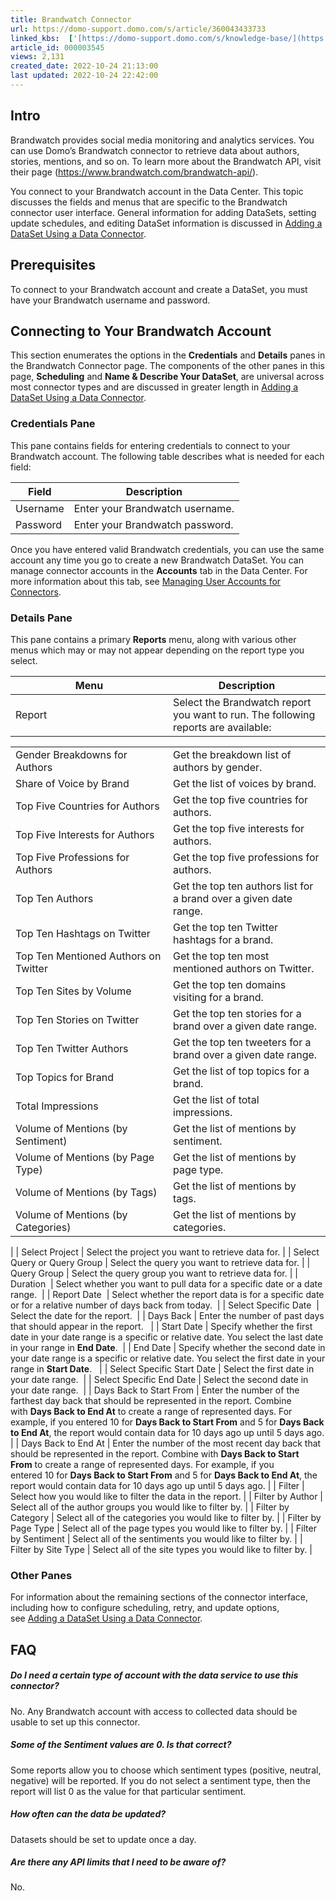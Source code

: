 ```yaml
---
title: Brandwatch Connector
url: https://domo-support.domo.com/s/article/360043433733
linked_kbs:  ['[https://domo-support.domo.com/s/knowledge-base/](https://domo-support.domo.com/s/knowledge-base/)', '[https://domo-support.domo.com/s/](https://domo-support.domo.com/s/)', '[https://domo-support.domo.com/s/topic/0TO5w000000ZammGAC](https://domo-support.domo.com/s/topic/0TO5w000000ZammGAC)', '[https://domo-support.domo.com/s/topic/0TO5w000000ZanLGAS](https://domo-support.domo.com/s/topic/0TO5w000000ZanLGAS)', '[https://domo-support.domo.com/s/topic/0TO5w000000ZaoQGAS](https://domo-support.domo.com/s/topic/0TO5w000000ZaoQGAS)', '[https://domo-support.domo.com/s/article/360042926274](https://domo-support.domo.com/s/article/360042926274)', '[https://domo-support.domo.com/s/article/360042926054](https://domo-support.domo.com/s/article/360042926054)', '[https://domo-support.domo.com/s/article/360043433733](https://domo-support.domo.com/s/article/360043433733)', '[https://domo-support.domo.com/s/topic/0TO5w000000ZaoQGAS/api-connectors](https://domo-support.domo.com/s/topic/0TO5w000000ZaoQGAS/api-connectors)', '[https://domo-support.domo.com/s/article/360043429933](https://domo-support.domo.com/s/article/360043429933)', '[https://domo-support.domo.com/s/article/360043429953](https://domo-support.domo.com/s/article/360043429953)', '[https://domo-support.domo.com/s/article/360042925494](https://domo-support.domo.com/s/article/360042925494)', '[https://domo-support.domo.com/s/article/360043429913](https://domo-support.domo.com/s/article/360043429913)', '[https://domo-support.domo.com/s/article/4408174643607](https://domo-support.domo.com/s/article/4408174643607)', '[https://domo-support.domo.com/s/login/](https://domo-support.domo.com/s/login/)']
article_id: 000003545
views: 2,131
created_date: 2022-10-24 21:13:00
last updated: 2022-10-24 22:42:00
---
```




Intro
-----


Brandwatch provides social media monitoring and analytics services. You can use Domo's Brandwatch connector to retrieve data about authors, stories, mentions, and so on. To learn more about the Brandwatch API, visit their page ([https://www.brandwatch.com/brandwatch-api/](https://www.brandwatch.com/brandwatch-api/ "https://www.brandwatch.com/brandwatch-api/")).


You connect to your Brandwatch account in the Data Center. This topic discusses the fields and menus that are specific to the Brandwatch connector user interface. General information for adding DataSets, setting update schedules, and editing DataSet information is discussed in [Adding a DataSet Using a Data Connector](/s/article/360042926274 "Adding a DataSet Using a Data Connector").


Prerequisites
-------------


To connect to your Brandwatch account and create a DataSet, you must have your Brandwatch username and password.


Connecting to Your Brandwatch Account
-------------------------------------


This section enumerates the options in the **Credentials** and **Details** panes in the Brandwatch Connector page. The components of the other panes in this page, **Scheduling** and **Name & Describe Your DataSet**, are universal across most connector types and are discussed in greater length in [Adding a DataSet Using a Data Connector](/s/article/360042926274 "Adding a DataSet Using a Data Connector").


### Credentials Pane


This pane contains fields for entering credentials to connect to your Brandwatch account. The following table describes what is needed for each field:  




| Field | Description |
| --- | --- |
| Username | Enter your Brandwatch username. |
| Password | Enter your Brandwatch password. |


Once you have entered valid Brandwatch credentials, you can use the same account any time you go to create a new Brandwatch DataSet. You can manage connector accounts in the **Accounts** tab in the Data Center. For more information about this tab, see [Managing User Accounts for Connectors](/s/article/360042926054 "Managing User Accounts for Connectors").


### Details Pane


This pane contains a primary **Reports** menu, along with various other menus which may or may not appear depending on the report type you select.




| Menu | Description |
| --- | --- |
| Report | Select the Brandwatch report you want to run. The following reports are available:

|  |  |
| --- | --- |
| Gender Breakdowns for Authors | Get the breakdown list of authors by gender. |
| Share of Voice by Brand | Get the list of voices by brand. |
| Top Five Countries for Authors | Get the top five countries for authors. |
| Top Five Interests for Authors | Get the top five interests for authors. |
| Top Five Professions for Authors | Get the top five professions for authors. |
| Top Ten Authors | Get the top ten authors list for a brand over a given date range. |
| Top Ten Hashtags on Twitter | Get the top ten Twitter hashtags for a brand. |
| Top Ten Mentioned Authors on Twitter | Get the top ten most mentioned authors on Twitter. |
| Top Ten Sites by Volume | Get the top ten domains visiting for a brand. |
| Top Ten Stories on Twitter | Get the top ten stories for a brand over a given date range. |
| Top Ten Twitter Authors | Get the top ten tweeters for a brand over a given date range. |
| Top Topics for Brand | Get the list of top topics for a brand. |
| Total Impressions | Get the list of total impressions. |
| Volume of Mentions (by Sentiment) | Get the list of mentions by sentiment. |
| Volume of Mentions (by Page Type) | Get the list of mentions by page type. |
| Volume of Mentions (by Tags) | Get the list of mentions by tags. |
| Volume of Mentions (by Categories) | Get the list of mentions by categories. |

 |
| Select Project | Select the project you want to retrieve data for. |
| Select Query or Query Group | Select the query you want to retrieve data for. |
| Query Group | Select the query group you want to retrieve data for. |
| Duration  | Select whether you want to pull data for a specific date or a date range.  |
| Report Date  | Select whether the report data is for a specific date or for a relative number of days back from today.  |
| Select Specific Date  | Select the date for the report.  |
| Days Back | Enter the number of past days that should appear in the report.   |
| Start Date | Specify whether the first date in your date range is a specific or relative date. You select the last date in your range in **End Date**.  |
| End Date | Specify whether the second date in your date range is a specific or relative date. You select the first date in your range in **Start Date**.   |
| Select Specific Start Date | Select the first date in your date range.  |
| Select Specific End Date | Select the second date in your date range.  |
| Days Back to Start From | Enter the number of the farthest day back that should be represented in the report. Combine with **Days Back to End At** to create a range of represented days.
For example, if you entered 10 for **Days Back to Start From** and 5 for **Days Back to End At**, the report would contain data for 10 days ago up until 5 days ago. |
| Days Back to End At | Enter the number of the most recent day back that should be represented in the report. Combine with **Days Back to Start From** to create a range of represented days.
For example, if you entered 10 for **Days Back to Start From** and 5 for **Days Back to End At**, the report would contain data for 10 days ago up until 5 days ago. |
| Filter | Select how you would like to filter the data in the report. |
| Filter by Author | Select all of the author groups you would like to filter by. |
| Filter by Category | Select all of the categories you would like to filter by. |
| Filter by Page Type | Select all of the page types you would like to filter by. |
| Filter by Sentiment | Select all of the sentiments you would like to filter by. |
| Filter by Site Type | Select all of the site types you would like to filter by. |


### Other Panes


For information about the remaining sections of the connector interface, including how to configure scheduling, retry, and update options, see [Adding a DataSet Using a Data Connector](/s/article/360042926274 "Adding a DataSet Using a Data Connector").   


FAQ
---


##### Do I need a certain type of account with the data service to use this connector?


No. Any Brandwatch account with access to collected data should be usable to set up this connector.


##### Some of the Sentiment values are 0. Is that correct?


Some reports allow you to choose which sentiment types (positive, neutral, negative) will be reported. If you do not select a sentiment type, then the report will list 0 as the value for that particular sentiment.


##### How often can the data be updated?


Datasets should be set to update once a day.


##### Are there any API limits that I need to be aware of?


No.

